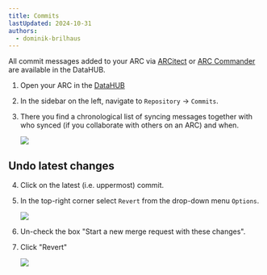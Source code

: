 ```yaml
---
title: Commits
lastUpdated: 2024-10-31
authors:
  - dominik-brilhaus
---
```



All commit messages added to your ARC via [ARCitect](/nfdi4plants.knowledgebase/arcitect) or [ARC Commander](/nfdi4plants.knowledgebase/arc-commander) are available in the DataHUB.

<Steps>

1. Open your ARC in the [DataHUB](https://git.nfdi4plants.org/) 
2. In the sidebar on the left, navigate to `Repository` &rarr; `Commits`. 
3. There you find a chronological list of syncing messages together with who synced (if you collaborate with others on an ARC) and when.

    ![](@images/datahub/datahub-commits.png)

</Steps>

## Undo latest changes

<Steps>

4. Click on the latest (i.e. uppermost) commit.
5. In the top-right corner select `Revert` from the drop-down menu `Options`. 

    ![](@images/datahub/datahub-commits-revert01.png)

6. Un-check the box "Start a new merge request with these changes".
7. Click "Revert"

    ![](@images/datahub/datahub-commits-revert02.png)

</Steps>
